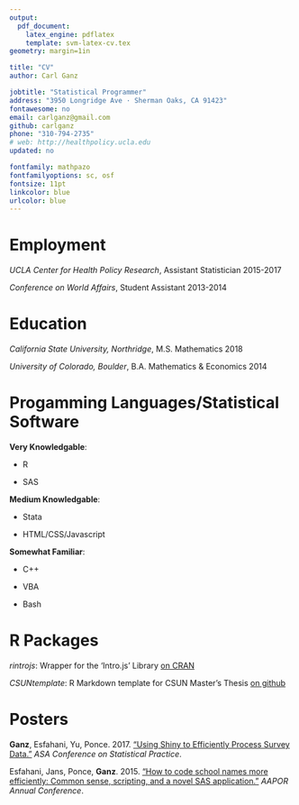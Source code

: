 ```yaml
---
output: 
  pdf_document:
    latex_engine: pdflatex
    template: svm-latex-cv.tex
geometry: margin=1in

title: "CV"
author: Carl Ganz

jobtitle: "Statistical Programmer"
address: "3950 Longridge Ave · Sherman Oaks, CA 91423"
fontawesome: no
email: carlganz@gmail.com
github: carlganz
phone: "310-794-2735"
# web: http://healthpolicy.ucla.edu
updated: no

fontfamily: mathpazo
fontfamilyoptions: sc, osf
fontsize: 11pt
linkcolor: blue
urlcolor: blue
---
```


# Employment

*UCLA Center for Health Policy Research*, Assistant Statistician \hfill 2015-2017

*Conference on World Affairs*, Student Assistant \hfill 2013-2014

# Education

*California State University, Northridge*, M.S. Mathematics \hfill 2018

*University of Colorado, Boulder*, B.A. Mathematics & Economics \hfill 2014

# Progamming Languages/Statistical Software

**Very Knowledgable**:

* R

* SAS

**Medium Knowledgable**:

* Stata

* HTML/CSS/Javascript

**Somewhat Familiar**:

* C++

* VBA

* Bash

# R Packages

*rintrojs*: Wrapper for the 'Intro.js' Library [on CRAN](https://cran.r-project.org/package=rintrojs)

*CSUNtemplate*: R Markdown template for CSUN Master's Thesis [on github](https://github.com/carlganz/CSUNtemplate)

# Posters

**Ganz**, Esfahani, Yu, Ponce. 2017. ["Using Shiny to Efficiently Process Survey Data."](https://github.com/carlganz/CSP2017) *ASA Conference on Statistical Practice*.

Esfahani, Jans, Ponce, **Ganz**. 2015. ["How to code school names more efficiently: Common sense, scripting, and a novel SAS application."](https://www.researchgate.net/publication/280742943_How_to_code_school_names_more_efficiently_Common_sense_scripting_and_a_novel_SAS_application) *AAPOR Annual Conference*.